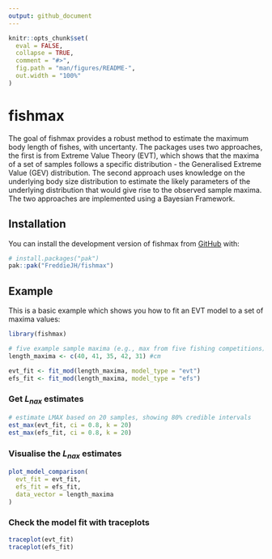 ```yaml
---
output: github_document
---
```


```r
knitr::opts_chunk$set(
  eval = FALSE,
  collapse = TRUE,
  comment = "#>",
  fig.path = "man/figures/README-",
  out.width = "100%"
)
```

# fishmax

<!-- badges: start -->
<!-- badges: end -->

The goal of fishmax provides a robust method to estimate the maximum body length of fishes, with uncertanty. The packages uses two approaches, the first is from Extreme Value Theory (EVT), which shows that the maxima of a set of samples follows a specific distribution - the Generalised Extreme Value (GEV) distribution. The second approach uses knowledge on the underlying body size distribution to estimate the likely parameters of the underlying distribution that would give rise to the observed sample maxima. The two approaches are implemented using a Bayesian Framework. 

## Installation

You can install the development version of fishmax from [GitHub](https://github.com/) with:

```r
# install.packages("pak")
pak::pak("FreddieJH/fishmax")
```

## Example

This is a basic example which shows you how to fit an EVT model to a set of maxima values:

```r
library(fishmax)

# five example sample maxima (e.g., max from five fishing competitions)
length_maxima <- c(40, 41, 35, 42, 31) #cm

evt_fit <- fit_mod(length_maxima, model_type = "evt")
efs_fit <- fit_mod(length_maxima, model_type = "efs")

```

### Get $L_{nax}$ estimates

```r
# estimate LMAX based on 20 samples, showing 80% credible intervals
est_max(evt_fit, ci = 0.8, k = 20)
est_max(efs_fit, ci = 0.8, k = 20)
```

### Visualise the $L_{nax}$ estimates

```r
plot_model_comparison(
  evt_fit = evt_fit,
  efs_fit = efs_fit,
  data_vector = length_maxima
)
```

### Check the model fit with traceplots

```r
traceplot(evt_fit)
traceplot(efs_fit)
```